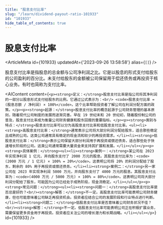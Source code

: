 ```yaml
---
title: "股息支付比率"
slug: "/learn/dividend-payout-ratio-101933"
id: "101933"
hide_table_of_contents: true
---
```



# 股息支付比率

<ArticleMeta id={101933} updatedAt={'2023-09-26 13:58:58'} alias={`[]`} />
<div className='border-solid border-b border-t-0 my-4 border-[var(--ifm-color-gray-300)]' />

股息支付比率是指股息的总金额与公司净利润之比。它是以股息的形式支付给股东的公司盈利的百分比。未支付给股东的金额被公司保留用于偿还债务或再投资于核心业务。有时也简称为支付比率。

<AIContent content={`<p><strong>定义：</strong>股息支付比率是指公司将其净利润的一部分以股息形式支付给股东的比例。它通过公式表示为：<br/> <code>股息支付比率 = (股息总额 / 净利润) × 100%</code>。这个比率帮助投资者了解公司在利润分配方面的政策。</p><p><strong>起源：</strong>股息支付比率的概念起源于公司财务管理的基本原则，随着现代公司制度的发展而逐渐完善。早在 19 世纪末和 20 世纪初，随着股份制公司的普及，股息支付比率成为衡量公司财务健康和股东回报的重要指标。</p><p><strong>类别与特点：</strong>股息支付比率可以分为高股息支付比率和低股息支付比率。<ul><li><strong>高股息支付比率：</strong>通常表示公司将大部分利润分配给股东，适合那些稳定且成熟的公司。这类公司通常具有稳定的现金流和较少的再投资需求。</li><li><strong>低股息支付比率：</strong>表示公司保留大部分利润用于再投资或偿还债务，适合那些处于快速增长阶段的公司。这类公司通常需要大量资金来支持其扩展和发展。</li></ul></p><p><strong>具体案例：</strong><ul><li><strong>案例一：</strong>某公司在 2023 年实现净利润 1 亿元，并向股东支付了 2000 万元的股息。其股息支付比率为：<code>(2000 万元 / 1 亿元) × 100% = 20%</code>。这表明公司将 20% 的利润分配给了股东，剩余的 80% 用于再投资或偿还债务。</li><li><strong>案例二：</strong>另一家公司在 2023 年实现净利润 5000 万元，并向股东支付了 4000 万元的股息。其股息支付比率为：<code>(4000 万元 / 5000 万元) × 100% = 80%</code>。这表明公司将大部分利润分配给了股东，可能因为公司已经处于成熟阶段，现金流稳定。</li></ul></p><p><strong>常见问题：</strong><ul><li><strong>问题一：</strong>高股息支付比率是否总是好的？<br/><strong>解答：</strong>不一定。高股息支付比率可能表明公司财务健康，但也可能意味着公司缺乏再投资机会。投资者应结合公司的发展阶段和行业特点进行判断。</li><li><strong>问题二：</strong>低股息支付比率是否意味着公司财务状况不佳？<br/><strong>解答：</strong>不一定。低股息支付比率可能表明公司正在积极扩展业务，需要保留更多资金用于再投资。投资者应关注公司的增长潜力和长期战略。</li></ul></p>`} id={101933} />
